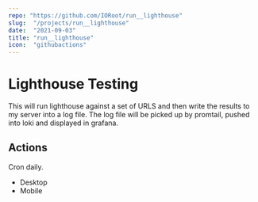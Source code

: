 ```yaml
---
repo: "https://github.com/IORoot/run__lighthouse"
slug:  "/projects/run__lighthouse"
date:  "2021-09-03"
title: "run__lighthouse"
icon:  "githubactions"
---
```

# Lighthouse Testing

This will run lighthouse against a set of URLS and then write the results to my server into a log file.
The log file will be picked up by promtail, pushed into loki and displayed in grafana.

## Actions
Cron daily.

- Desktop
- Mobile